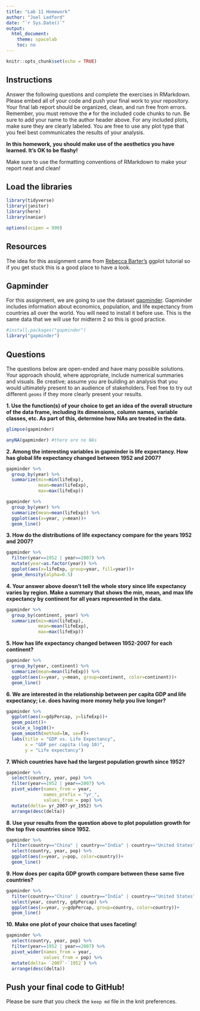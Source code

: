 ```yaml
---
title: "Lab 11 Homework"
author: "Joel Ledford"
date: "`r Sys.Date()`"
output:
  html_document:
    theme: spacelab
    toc: no
---
```


```r
knitr::opts_chunk$set(echo = TRUE)
```

## Instructions
Answer the following questions and complete the exercises in RMarkdown. Please embed all of your code and push your final work to your repository. Your final lab report should be organized, clean, and run free from errors. Remember, you must remove the `#` for the included code chunks to run. Be sure to add your name to the author header above. For any included plots, make sure they are clearly labeled. You are free to use any plot type that you feel best communicates the results of your analysis.  

**In this homework, you should make use of the aesthetics you have learned. It's OK to be flashy!**

Make sure to use the formatting conventions of RMarkdown to make your report neat and clean!  

## Load the libraries
```r
library(tidyverse)
library(janitor)
library(here)
library(naniar)
``` 

```r
options(scipen = 999)
```

## Resources
The idea for this assignment came from [Rebecca Barter's](http://www.rebeccabarter.com/blog/2017-11-17-ggplot2_tutorial/) ggplot tutorial so if you get stuck this is a good place to have a look.  

## Gapminder
For this assignment, we are going to use the dataset [gapminder](https://cran.r-project.org/web/packages/gapminder/index.html). Gapminder includes information about economics, population, and life expectancy from countries all over the world. You will need to install it before use. This is the same data that we will use for midterm 2 so this is good practice.
```r
#install.packages("gapminder")
library("gapminder")
```

## Questions
The questions below are open-ended and have many possible solutions. Your approach should, where appropriate, include numerical summaries and visuals. Be creative; assume you are building an analysis that you would ultimately present to an audience of stakeholders. Feel free to try out different `geoms` if they more clearly present your results.  

**1. Use the function(s) of your choice to get an idea of the overall structure of the data frame, including its dimensions, column names, variable classes, etc. As part of this, determine how NAs are treated in the data.**  
```r
glimpse(gapminder)
```

```r
anyNA(gapminder) #there are no NAs
```

**2. Among the interesting variables in gapminder is life expectancy. How has global life expectancy changed between 1952 and 2007?**
```r
gapminder %>% 
  group_by(year) %>% 
  summarize(min=min(lifeExp),
            mean=mean(lifeExp),
            max=max(lifeExp))
```

```r
gapminder %>% 
  group_by(year) %>% 
  summarize(mean=mean(lifeExp)) %>% 
  ggplot(aes(x=year, y=mean))+
  geom_line()
```

**3. How do the distributions of life expectancy compare for the years 1952 and 2007?**
```r
gapminder %>% 
  filter(year==1952 | year==2007) %>% 
  mutate(year=as.factor(year)) %>% 
  ggplot(aes(x=lifeExp, group=year, fill=year))+
  geom_density(alpha=0.5)
```

**4. Your answer above doesn't tell the whole story since life expectancy varies by region. Make a summary that shows the min, mean, and max life expectancy by continent for all years represented in the data.**
```r
gapminder %>% 
  group_by(continent, year) %>% 
  summarize(min=min(lifeExp),
            mean=mean(lifeExp),
            max=max(lifeExp))
```

**5. How has life expectancy changed between 1952-2007 for each continent?**
```r
gapminder %>% 
  group_by(year, continent) %>% 
  summarize(mean=mean(lifeExp)) %>% 
  ggplot(aes(x=year, y=mean, group=continent, color=continent))+
  geom_line()
```

**6. We are interested in the relationship between per capita GDP and life expectancy; i.e. does having more money help you live longer?**
```r
gapminder %>%
  ggplot(aes(x=gdpPercap, y=lifeExp))+
  geom_point()+
  scale_x_log10()+
  geom_smooth(method=lm, se=F)+
  labs(title = "GDP vs. Life Expectancy",
       x = "GDP per capita (log 10)",
       y = "Life expectancy")
```

**7. Which countries have had the largest population growth since 1952?**
```r
gapminder %>% 
  select(country, year, pop) %>% 
  filter(year==1952 | year==2007) %>% 
  pivot_wider(names_from = year,
              names_prefix = "yr_",
              values_from = pop) %>% 
  mutate(delta= yr_2007-yr_1952) %>% 
  arrange(desc(delta))
```

**8. Use your results from the question above to plot population growth for the top five countries since 1952.**
```r
gapminder %>% 
  filter(country=="China" | country=="India" | country=="United States" | country=="Indonesia" | country=="Brazil") %>% 
  select(country, year, pop) %>% 
  ggplot(aes(x=year, y=pop, color=country))+
  geom_line()
```

**9. How does per capita GDP growth compare between these same five countries?**
```r
gapminder %>% 
  filter(country=="China" | country=="India" | country=="United States" | country=="Indonesia" | country=="Brazil") %>% 
  select(year, country, gdpPercap) %>% 
  ggplot(aes(x=year, y=gdpPercap, group=country, color=country))+
  geom_line()
```

**10. Make one plot of your choice that uses faceting!**

```r
gapminder %>% 
  select(country, year, pop) %>% 
  filter(year==1952 | year==2007) %>% 
  pivot_wider(names_from = year,
              values_from = pop) %>% 
  mutate(delta= `2007`-`1952`) %>% 
  arrange(desc(delta))
```

## Push your final code to GitHub!
Please be sure that you check the `keep md` file in the knit preferences. 